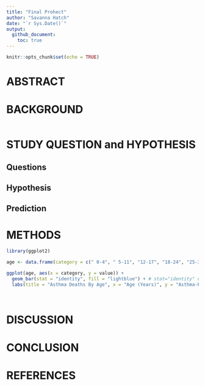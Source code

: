 ```yaml
---
title: "Final Prohect"
author: "Savanna Hatch"
date: "`r Sys.Date()`"
output:
  github_document:
    toc: true
---
```



```r
knitr::opts_chunk$set(echo = TRUE)
```
# ABSTRACT


# BACKGROUND
```r
```

# STUDY QUESTION and HYPOTHESIS

## Questions  


## Hypothesis 


## Prediction


# METHODS
```r
library(ggplot2)

age <- data.frame(category = c(" 0-4", " 5-11", "12-17", "18-24", "25-34", "35-64", "65+"), value = c(1.4, 2.4, 2.0, 3.8, 6.4, 11.5, 27.1))

ggplot(age, aes(x = category, y = value)) +
  geom_bar(stat = "identity", fill = "lightblue") + # stat="identity" uses y-values directly
  labs(title = "Asthma Deaths By Age", x = "Age (Years)", y = "Asthma-Related Deaths Per Million")

```


```r

```



```r

```


# DISCUSSION


# CONCLUSION


# REFERENCES     

